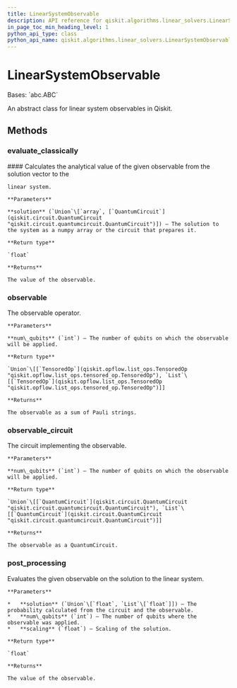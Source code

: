 ```yaml
---
title: LinearSystemObservable
description: API reference for qiskit.algorithms.linear_solvers.LinearSystemObservable
in_page_toc_min_heading_level: 1
python_api_type: class
python_api_name: qiskit.algorithms.linear_solvers.LinearSystemObservable
---
```


# LinearSystemObservable

<Class id="qiskit.algorithms.linear_solvers.LinearSystemObservable" isDedicatedPage={true} github="https://github.com/qiskit/qiskit/tree/stable/0.21/qiskit/algorithms/linear_solvers/observables/linear_system_observable.py" signature="LinearSystemObservable" modifiers="class">
  Bases: `abc.ABC`

  An abstract class for linear system observables in Qiskit.

  ## Methods

  <span id="qiskit-algorithms-linear-solvers-linearsystemobservable-evaluate-classically" />

  ### evaluate\_classically

  <Function id="qiskit.algorithms.linear_solvers.LinearSystemObservable.evaluate_classically" signature="LinearSystemObservable.evaluate_classically(solution)" modifiers="abstract">
    #### Calculates the analytical value of the given observable from the solution vector to the

    linear system.

    **Parameters**

    **solution** (`Union`\[`array`, [`QuantumCircuit`](qiskit.circuit.QuantumCircuit "qiskit.circuit.quantumcircuit.QuantumCircuit")]) – The solution to the system as a numpy array or the circuit that prepares it.

    **Return type**

    `float`

    **Returns**

    The value of the observable.
  </Function>

  <span id="qiskit-algorithms-linear-solvers-linearsystemobservable-observable" />

  ### observable

  <Function id="qiskit.algorithms.linear_solvers.LinearSystemObservable.observable" signature="LinearSystemObservable.observable(num_qubits)" modifiers="abstract">
    The observable operator.

    **Parameters**

    **num\_qubits** (`int`) – The number of qubits on which the observable will be applied.

    **Return type**

    `Union`\[[`TensoredOp`](qiskit.opflow.list_ops.TensoredOp "qiskit.opflow.list_ops.tensored_op.TensoredOp"), `List`\[[`TensoredOp`](qiskit.opflow.list_ops.TensoredOp "qiskit.opflow.list_ops.tensored_op.TensoredOp")]]

    **Returns**

    The observable as a sum of Pauli strings.
  </Function>

  <span id="qiskit-algorithms-linear-solvers-linearsystemobservable-observable-circuit" />

  ### observable\_circuit

  <Function id="qiskit.algorithms.linear_solvers.LinearSystemObservable.observable_circuit" signature="LinearSystemObservable.observable_circuit(num_qubits)" modifiers="abstract">
    The circuit implementing the observable.

    **Parameters**

    **num\_qubits** (`int`) – The number of qubits on which the observable will be applied.

    **Return type**

    `Union`\[[`QuantumCircuit`](qiskit.circuit.QuantumCircuit "qiskit.circuit.quantumcircuit.QuantumCircuit"), `List`\[[`QuantumCircuit`](qiskit.circuit.QuantumCircuit "qiskit.circuit.quantumcircuit.QuantumCircuit")]]

    **Returns**

    The observable as a QuantumCircuit.
  </Function>

  <span id="qiskit-algorithms-linear-solvers-linearsystemobservable-post-processing" />

  ### post\_processing

  <Function id="qiskit.algorithms.linear_solvers.LinearSystemObservable.post_processing" signature="LinearSystemObservable.post_processing(solution, num_qubits, scaling=1)" modifiers="abstract">
    Evaluates the given observable on the solution to the linear system.

    **Parameters**

    *   **solution** (`Union`\[`float`, `List`\[`float`]]) – The probability calculated from the circuit and the observable.
    *   **num\_qubits** (`int`) – The number of qubits where the observable was applied.
    *   **scaling** (`float`) – Scaling of the solution.

    **Return type**

    `float`

    **Returns**

    The value of the observable.
  </Function>
</Class>

